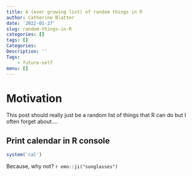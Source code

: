 ```yaml
---
title: A (ever growing list) of random things in R
author: Catherine Blatter
date: '2022-01-27'
slug: random-things-in-R
categories: []
tags: []
Categories:
Description: ''
Tags:
    - future-self
menu: []
---
```


# Motivation

This post should really just be a random list of things that R can do but I 
often forget about....


## Print calendar in R console

```r
system('cal')
```


Because, why not? `r emo::ji("sunglasses")`




